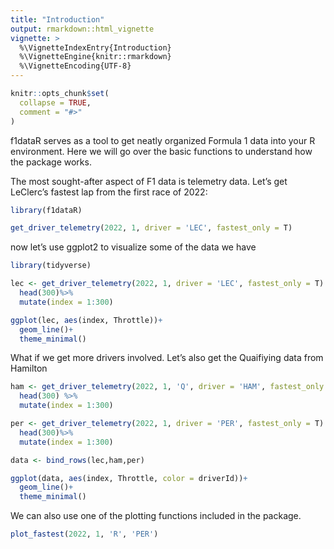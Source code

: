 ```yaml
---
title: "Introduction"
output: rmarkdown::html_vignette
vignette: >
  %\VignetteIndexEntry{Introduction}
  %\VignetteEngine{knitr::rmarkdown}
  %\VignetteEncoding{UTF-8}
---
```


```r
knitr::opts_chunk$set(
  collapse = TRUE,
  comment = "#>"
)
```

f1dataR serves as a tool to get neatly organized Formula 1 data into your R environment. Here we will go over the basic functions to understand how the package works.

The most sought-after aspect of F1 data is telemetry data. 
Let's get LeClerc's fastest lap from the first race of 2022:
```r
library(f1dataR)

get_driver_telemetry(2022, 1, driver = 'LEC', fastest_only = T)
```


now let's use ggplot2 to visualize some of the data we have

```r
library(tidyverse)

lec <- get_driver_telemetry(2022, 1, driver = 'LEC', fastest_only = T) %>% 
  head(300)%>% 
  mutate(index = 1:300)

ggplot(lec, aes(index, Throttle))+
  geom_line()+
  theme_minimal()
```

What if we get more drivers involved. Let's also get the Quaifiying data from Hamilton

```r
ham <- get_driver_telemetry(2022, 1, 'Q', driver = 'HAM', fastest_only = T) %>% 
  head(300) %>% 
  mutate(index = 1:300)

per <- get_driver_telemetry(2022, 1, driver = 'PER', fastest_only = T) %>% 
  head(300)%>% 
  mutate(index = 1:300)

data <- bind_rows(lec,ham,per)

ggplot(data, aes(index, Throttle, color = driverId))+
  geom_line()+
  theme_minimal()

```

We can also use one of the plotting functions included in the package.

```r
plot_fastest(2022, 1, 'R', 'PER')
```

